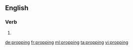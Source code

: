 ==English==

===Verb===
{{head|en}}

# {{present participle of|prop}}

[[de:propping]]
[[fr:propping]]
[[ml:propping]]
[[ta:propping]]
[[vi:propping]]